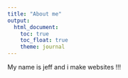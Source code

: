 ```yaml
---
title: "About me"
output: 
  html_document:
    toc: true
    toc_float: true
    theme: journal
---
```


My name is jeff and i make websites !!!